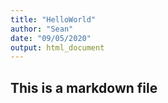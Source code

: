 ```yaml
---
title: "HelloWorld"
author: "Sean"
date: "09/05/2020"
output: html_document
---
```


## This is a markdown file